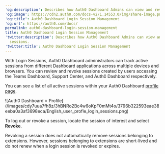 ---
'og:description': Describes how Auth0 Dashboard Admins can view and revoke login sessions.
'og:image': https://cdn2.auth0.com/docs-v2/1.14553.0/img/share-image.png
'og:title': Auth0 Dashboard Login Session Management
'og:url': https://auth0.com/docs/
permalink: auth0-dashboard-login-session-management
title: Auth0 Dashboard Login Session Management
'twitter:description': Describes how Auth0 Dashboard Admins can view and revoke login
  sessions.
'twitter:title': Auth0 Dashboard Login Session Management
---
With Login Sessions, <Tooltip tip="Auth0 Dashboard: Auth0's main product to configure your services." cta="View Glossary" href="/docs/glossary?term=Auth0+Dashboard">Auth0 Dashboard</Tooltip> administrators can track active sessions from different Dashboard applications across multiple devices and browsers. You can review and revoke sessions created by users accessing the Teams Dashboard, Support Center, and Auth0 Dashboard respectively.

You can see a list of all active sessions within your Auth0 Dashboard [profile page](https://manage.auth0.com/#/profile/sessions).

<Frame>![Auth0 Dashboard > Profile](/images/cdy7uua7fh8z/3hBNRo2Bc4w6oKpF0mMt4o/3796b322593eae38eeba0a3af3698eca/English_user_profle_login_sessions.png)</Frame>

To log out or revoke a session, locate the session of interest and select **Revoke**.

<Callout icon="file-lines" color="#0EA5E9" iconType="regular">

Revoking a session does not automatically remove sessions belonging to extensions. However, sessions belonging to extensions are short-lived and do not renew when a login session is revoked or expires.

</Callout>